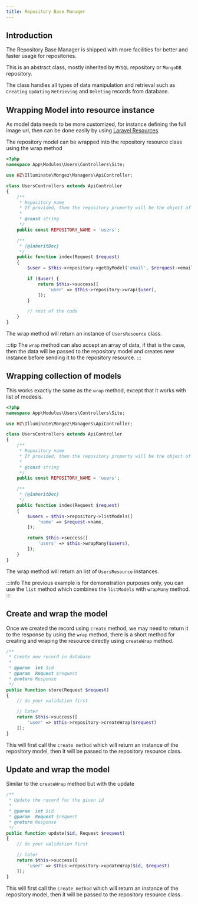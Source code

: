 ```yaml
---
title: Repository Base Manager
---
```


## Introduction

The Repository Base Manager is shipped with more facilities for better and faster usage for repositories.

This is an abstract class, mostly inherited by `MYSQL` repository or `MongoDB` repository.

The class handles all types of data manipulation and retrieval such as `Creating` `Updating` `Retrieving` and `Deleting` records from database.

## Wrapping Model into resource instance

As model data needs to be more customized, for instance defining the full image url, then can be done easily by using [Laravel Resources](https://laravel.com/docs/8.x/eloquent-resources).

The repository model can be wrapped into the repository resource class using the wrap method

```php title="App\Modules\Users\Controllers\Site\UsersControllers.php"
<?php
namespace App\Modules\Users\Controllers\Site;

use HZ\Illuminate\Mongez\Managers\ApiController;

class UsersControllers extends ApiController
{
    /**
     * Repository name
     * If provided, then the repository property will be the object of the repository
     *
     * @const string
     */
    public const REPOSITORY_NAME = 'users';

    /**
     * {@inheritDoc}
     */
    public function index(Request $request)
    {
        $user = $this->repository->getByModel('email', $rerquest->email);

        if ($user) {
            return $this->success([
                'user' => $this->repository->wrap($user),
            ]);
        }

        // rest of the code
    }
}
```

The wrap method will return an instance of `UsersResource` class.

:::tip
The `wrap` method can also accept an array of data, if that is the case, then the data will be passed to the repository model and creates new instance before sending it to the repository resource.
:::

## Wrapping collection of models

This works exactly the same as the `wrap` method, except that it works with list of modesls.

```php title="App\Modules\Users\Controllers\Site\UsersControllers.php"
<?php
namespace App\Modules\Users\Controllers\Site;

use HZ\Illuminate\Mongez\Managers\ApiController;

class UsersControllers extends ApiController
{
    /**
     * Repository name
     * If provided, then the repository property will be the object of the repository
     *
     * @const string
     */
    public const REPOSITORY_NAME = 'users';

    /**
     * {@inheritDoc}
     */
    public function index(Request $request)
    {
        $users = $this->repository->listModels([
            'name' => $request->name,
        ]);

        return $this->success([
            'users' => $this->wrapMany($users),
        ]);
    }
}
```

The wrap method will return an list of `UsersResource` instances.

:::info
The previous example is for demonstration purposes only, you can use the `list` method which combines the `listModels` with `wrapMany` method.  
:::

## Create and wrap the model

Once we created the record using `create` method, we may need to return it to the response by using the `wrap` method, there is a short method for creating and wraping the resource directly using `createWrap` method.

```php
/**
 * Create new record in database
 *
 * @param  int $id
 * @param  Request $request
 * @return Response
 */
public function store(Request $request)
{
    // do your validation first

    // later
    return $this->success([
        'user' => $this->repository->createWrap($request)
    ]);
}
```

This will first call the `create method` which will return an instance of the repository model, then it will be passed to the repository resource class.

## Update and wrap the model

Similar to the `createWrap` method but with the update

```php
/**
 * Update the record for the given id
 *
 * @param  int $id
 * @param  Request $request
 * @return Response
 */
public function update($id, Request $request)
{
    // do your validation first

    // later
    return $this->success([
        'user' => $this->repository->updateWrap($id, $request)
    ]);
}
```

This will first call the `create method` which will return an instance of the repository model, then it will be passed to the repository resource class.
